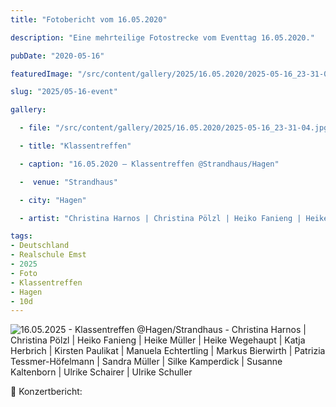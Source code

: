 ```yaml
---
title: "Fotobericht vom 16.05.2020"

description: "Eine mehrteilige Fotostrecke vom Eventtag 16.05.2020."

pubDate: "2020-05-16"

featuredImage: "/src/content/gallery/2025/16.05.2020/2025-05-16_23-31-04.jpg"

slug: "2025/05-16-event"

gallery:

  - file: "/src/content/gallery/2025/16.05.2020/2025-05-16_23-31-04.jpg"

  - title: "Klassentreffen"

  - caption: "16.05.2020 – Klassentreffen @Strandhaus/Hagen"

  -  venue: "Strandhaus"

  - city: "Hagen"

  - artist: "Christina Harnos | Christina Pölzl | Heiko Fanieng | Heike Müller | Heike Wegehaupt | Katja Herbrich | Kirsten Paulikat | Manuela Echtertling | Markus Bierwirth | Patrizia Tessmer-Höfelmann | Sandra Müller | Silke Kamperdick | Susanne Kaltenborn | Ulrike Schairer | Ulrike Schuller"

tags:
- Deutschland
- Realschule Emst
- 2025
- Foto
- Klassentreffen
- Hagen
- 10d
---
```


![16.05.2025 - Klassentreffen @Hagen/Strandhaus - Christina Harnos | Christina Pölzl | Heiko Fanieng | Heike Müller | Heike Wegehaupt | Katja Herbrich | Kirsten Paulikat | Manuela Echtertling | Markus Bierwirth | Patrizia Tessmer-Höfelmann | Sandra Müller | Silke Kamperdick | Susanne Kaltenborn | Ulrike Schairer | Ulrike Schuller](/src/content/gallery/2025/05-16/2025-05-16_23-31-04.jpg)

🎤 Konzertbericht: